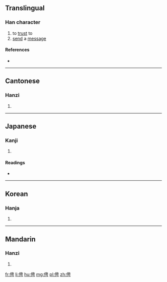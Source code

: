 ==Translingual==

===Han character===
{{Han char|rn=9|rad=人|as=07|sn=9|four=2522<sub>7</sub>|canj=人中田尸 (OLWS)|ids=⿰[[亻]][[甹]]}}

# to [[trust]] to
# [[send]] a [[message]]

====References====
* {{Han ref|kx=0105.160|dkj=00701|dj=0222.050|hdz=10162.010|uh=4FDC|ud=20444|bh=CDE5|bd=52709}}

----

==Cantonese==

===Hanzi===
{{yue-hanzi|jyut=|y=ping1}}

# {{defn|lang=yue|sort=人07}}

----

==Japanese==

===Kanji===
{{ja-kanji|grade=|rs=人07}}

# {{defn|lang=ja|sort=人07}}

====Readings====
* {{ja-readings|on=[[へい]] (hei), [[びょう]] (byō)|kun=[[つかう]] (tsukau), [[おとこだて]] (otokodate)}}

----

==Korean==

===Hanja===
{{ko-hanja|hangeul=빙|rv=bing|mr=ping}}

# {{defn|lang=ko|sort=人07}}

----

==Mandarin==

===Hanzi===
{{cmn-hanzi|pin=[[pīng]] ([[ping1]]), [[shù]] ([[shu4]])|wg=p'ing<sup>1</sup>, shu<sup>4</sup>}}

# {{defn|lang=cmn|sort=人07}}

[[fr:俜]]
[[li:俜]]
[[hu:俜]]
[[mg:俜]]
[[pl:俜]]
[[zh:俜]]